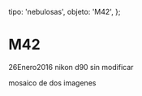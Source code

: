 
  tipo: 'nebulosas',
  objeto: 'M42',
};

# M42

<Imagen
  src="registro/m42_20210121_img-20210121-wa0011-1.jpg"
  fecha="20210121"
/>

<Imagen
  src="registro/m42_20160126_m42f_re.jpg"
  fecha="20160126"
/>

 26Enero2016 nikon d90 sin modificar

<Imagen
  src="registro/m42_20160101_m42_20160101_i88.jpg"
  fecha="20160101"
/>

 mosaico de dos imagenes